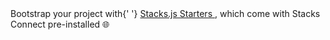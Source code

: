 <div class="p-4 bg-neutral-100 rounded-lg dark:bg-neutral-700 mb-6">
  Bootstrap your project with{' '}
  <a class="text-neutral-500 dark:text-neutral-100" href="https://docs.hiro.so/stacksjs-starters">
    Stacks.js Starters
  </a>
  , which come with Stacks Connect pre-installed 🌐
</div>
